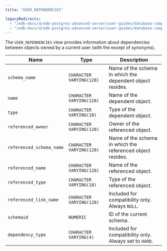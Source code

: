 ```yaml
---
title: "USER_DEPENDENCIES"

legacyRedirects:
  - "/edb-docs/d/edb-postgres-advanced-server/user-guides/database-compatibility-for-oracle-developers-catalog-views-guide/13/user_dependencies.html"
  - "/edb-docs/d/edb-postgres-advanced-server/user-guides/database-compatibility-for-oracle-developers-catalog-views-guide/latest/user_dependencies.html"
---
```


<div id="user_dependencies" class="registered_link"></div>

The `USER_DEPENDENCIES` view provides information about dependencies between objects owned by a current user (with the except of synonyms).

| Name                     | Type                     | Description                                                |
| ------------------------ | ------------------------ | ---------------------------------------------------------- |
| `schema_name`            | `CHARACTER VARYING(128)` | Name of the schema in which the dependent object resides.  |
| `name`                   | `CHARACTER VARYING(128)` | Name of the dependent object.                              |
| `type`                   | `CHARACTER VARYING(18)`  | Type of the dependent object.                              |
| `referenced_owner`       | `CHARACTER VARYING(128)` | Owner of the referenced object.                            |
| `referenced_schema_name` | `CHARACTER VARYING(128)` | Name of the schema in which the referenced object resides. |
| `referenced_name`        | `CHARACTER VARYING(128)` | Name of the referenced object.                             |
| `referenced_type`        | `CHARACTER VARYING(18)`  | Type of the referenced object.                             |
| `referenced_link_name`   | `CHARACTER VARYING(128)` | Included for compatibility only. Always `NULL`.            |
| `schemaid`               | `NUMERIC`                | ID of the current schema.                                  |
| `dependency_type`        | `CHARACTER VARYING(4)`   | Included for compatibility only. Always set to `HARD`.     |
